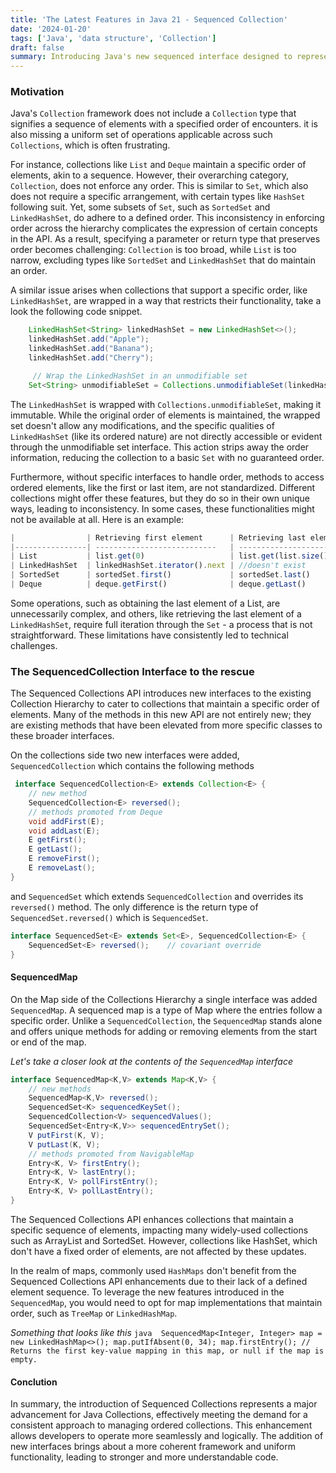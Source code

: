 ```yaml
---
title: 'The Latest Features in Java 21 - Sequenced Collection'
date: '2024-01-20'
tags: ['Java', 'data structure', 'Collection']
draft: false
summary: Introducing Java's new sequenced interface designed to represent collections with a defined encounter order. Each collection in this interface has a clearly defined first element, which is followed in a specific sequence up to the last element. Additionally, it offers a uniform set of APIs for retrieving the first and last elements, along with processing the elements in reverse order.
---
```

### Motivation
Java's `Collection` framework does not include a `Collection` type that signifies a sequence of elements with a specified order of encounters. 
it is also missing a uniform set of operations applicable across such `Collections`, which is often frustrating.

For instance, collections like `List` and `Deque` maintain a specific order of elements, akin to a sequence. However, 
their overarching category, `Collection`, does not enforce any order. This is similar to `Set`, 
which also does not require a specific arrangement, with certain types like `HashSet` following suit. Yet,
some subsets of `Set`, such as `SortedSet` and `LinkedHashSet`, do adhere to a defined order. 
This inconsistency in enforcing order across the hierarchy complicates the expression of certain concepts 
in the API. As a result, specifying a parameter or return type that preserves order becomes challenging: 
`Collection` is too broad, while `List` is too narrow, excluding types like `SortedSet` and `LinkedHashSet`
that do maintain an order.

A similar issue arises when collections that support a specific order, like `LinkedHashSet`, 
are wrapped in a way that restricts their functionality, take a look the following code snippet. 
```java 
    LinkedHashSet<String> linkedHashSet = new LinkedHashSet<>();
    linkedHashSet.add("Apple");
    linkedHashSet.add("Banana");
    linkedHashSet.add("Cherry");

     // Wrap the LinkedHashSet in an unmodifiable set
    Set<String> unmodifiableSet = Collections.unmodifiableSet(linkedHashSet);
```
The `LinkedHashSet` is wrapped with `Collections.unmodifiableSet`, making it immutable. 
While the original order of elements is maintained, the wrapped set doesn't allow any modifications, and the specific qualities
of `LinkedHashSet` (like its ordered nature) are not directly accessible or evident through the unmodifiable set interface.
This action strips away the order information, reducing the collection to a basic `Set` with no guaranteed order.

Furthermore, without specific interfaces to handle order, methods to access ordered elements,
like the first or last item, are not standardized. Different collections might offer these features, but 
they do so in their own unique ways, leading to inconsistency.
In some cases, these functionalities might not be available at all.
Here is an example: 
```js 
|                | Retrieving first element      | Retrieving last element      |
|----------------| ---------------------------   | ---------------------------- |
| List           | list.get(0)                   | list.get(list.size()-1)      |
| LinkedHashSet  | linkedHashSet.iterator().next | //doesn't exist              |
| SortedSet      | sortedSet.first()             | sortedSet.last()             |
| Deque          | deque.getFirst()              | deque.getLast()              |
```
Some operations, such as obtaining the last element of a List, are unnecessarily complex, and others, 
like retrieving the last element of a `LinkedHashSet`, require full iteration through the `Set` - a process that is not straightforward. 
These limitations have consistently led to technical challenges.

### The SequencedCollection Interface to the rescue

The Sequenced Collections API introduces new interfaces to the existing Collection Hierarchy to cater to 
collections that maintain a specific order of elements.
Many of the methods in this new API are not entirely new; 
they are existing methods that have been elevated from more specific classes to these broader interfaces.

On the collections side two new interfaces were added, `SequencedCollection` which contains the following methods 
```java 
 interface SequencedCollection<E> extends Collection<E> {
    // new method
    SequencedCollection<E> reversed();
    // methods promoted from Deque
    void addFirst(E);
    void addLast(E);
    E getFirst();
    E getLast();
    E removeFirst();
    E removeLast();
}
```

and `SequencedSet` which extends `SequencedCollection` and overrides its `reversed()` method. 
The only difference is the return type of `SequencedSet.reversed()` which is `SequencedSet`.

```java
interface SequencedSet<E> extends Set<E>, SequencedCollection<E> {
    SequencedSet<E> reversed();    // covariant override
}
```
#### SequencedMap 

On the Map side of the Collections Hierarchy a single interface was added `SequencedMap`. 
A sequenced map is a type of Map where the entries follow a specific order. Unlike a `SequencedCollection`, 
the `SequencedMap` stands alone and offers unique methods for adding or removing elements from the start or end of the map.

_Let's take a closer look at the contents of the `SequencedMap` interface_
```java 
interface SequencedMap<K,V> extends Map<K,V> {
    // new methods
    SequencedMap<K,V> reversed();
    SequencedSet<K> sequencedKeySet();
    SequencedCollection<V> sequencedValues();
    SequencedSet<Entry<K,V>> sequencedEntrySet();
    V putFirst(K, V);
    V putLast(K, V);
    // methods promoted from NavigableMap
    Entry<K, V> firstEntry();
    Entry<K, V> lastEntry();
    Entry<K, V> pollFirstEntry();
    Entry<K, V> pollLastEntry();
}
```

The Sequenced Collections API enhances collections that maintain a specific sequence of elements, 
impacting many widely-used collections such as ArrayList and SortedSet. 
However, collections like HashSet, which don't have a fixed order of elements, are not affected by these updates.

In the realm of maps, commonly used `HashMaps` don't benefit from the 
Sequenced Collections API enhancements due to their lack of a defined element sequence.
To leverage the new features introduced in the `SequencedMap`,
you would need to opt for map implementations that maintain order, such as `TreeMap` or `LinkedHashMap`.

_Something that looks like this_ 
    ```java 
        SequencedMap<Integer, Integer> map = new LinkedHashMap<>();
        map.putIfAbsent(0, 34);
        map.firstEntry(); // Returns the first key-value mapping in this map, or null if the map is empty.
    ```

#### Conclution
In summary, the introduction of Sequenced Collections represents a major advancement 
for Java Collections, effectively meeting the demand for a consistent approach to managing ordered collections.
This enhancement allows developers to operate more seamlessly and logically. 
The addition of new interfaces brings about a more coherent framework and uniform functionality, leading to stronger and more understandable code.
